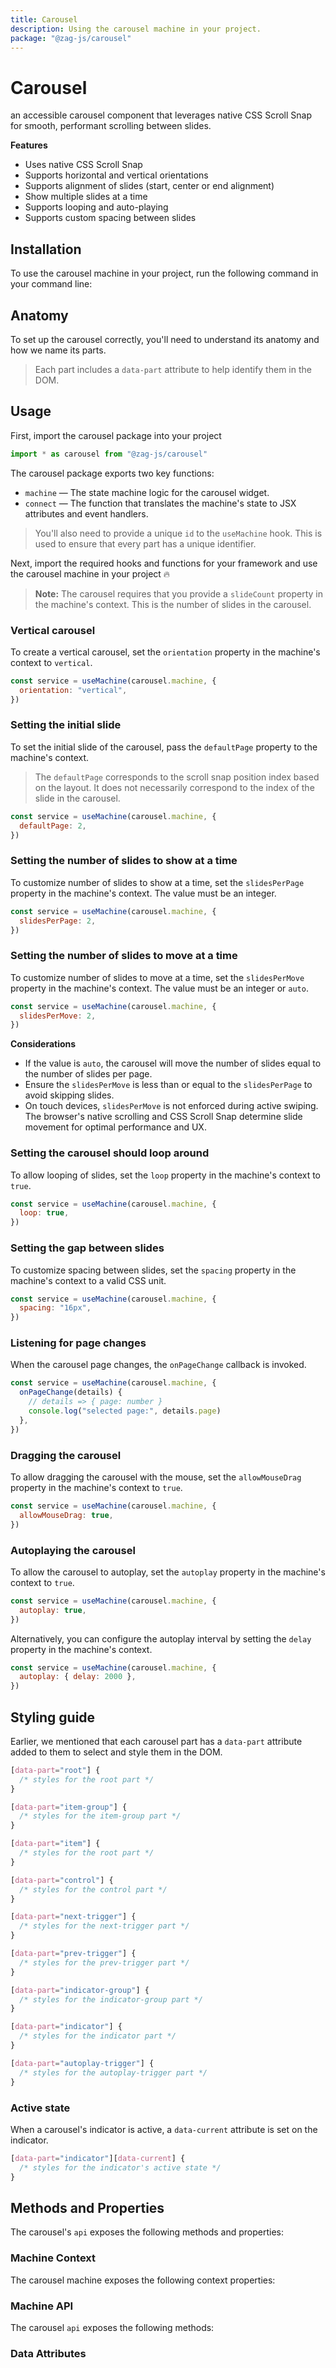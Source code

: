 ```yaml
---
title: Carousel
description: Using the carousel machine in your project.
package: "@zag-js/carousel"
---
```


# Carousel

an accessible carousel component that leverages native CSS Scroll Snap for
smooth, performant scrolling between slides.

<Resources pkg="@zag-js/carousel" />

<Showcase id="Carousel" />

**Features**

- Uses native CSS Scroll Snap
- Supports horizontal and vertical orientations
- Supports alignment of slides (start, center or end alignment)
- Show multiple slides at a time
- Supports looping and auto-playing
- Supports custom spacing between slides

## Installation

To use the carousel machine in your project, run the following command in your
command line:

<CodeSnippet id="carousel/installation.mdx" />

## Anatomy

To set up the carousel correctly, you'll need to understand its anatomy and how
we name its parts.

> Each part includes a `data-part` attribute to help identify them in the DOM.

<Anatomy id="carousel" />

## Usage

First, import the carousel package into your project

```jsx
import * as carousel from "@zag-js/carousel"
```

The carousel package exports two key functions:

- `machine` — The state machine logic for the carousel widget.
- `connect` — The function that translates the machine's state to JSX attributes
  and event handlers.

> You'll also need to provide a unique `id` to the `useMachine` hook. This is
> used to ensure that every part has a unique identifier.

Next, import the required hooks and functions for your framework and use the
carousel machine in your project 🔥

> **Note:** The carousel requires that you provide a `slideCount` property in
> the machine's context. This is the number of slides in the carousel.

<CodeSnippet id="carousel/usage.mdx" />

### Vertical carousel

To create a vertical carousel, set the `orientation` property in the machine's
context to `vertical`.

```jsx {2}
const service = useMachine(carousel.machine, {
  orientation: "vertical",
})
```

### Setting the initial slide

To set the initial slide of the carousel, pass the `defaultPage` property to the
machine's context.

> The `defaultPage` corresponds to the scroll snap position index based on the
> layout. It does not necessarily correspond to the index of the slide in the
> carousel.

```jsx {2}
const service = useMachine(carousel.machine, {
  defaultPage: 2,
})
```

### Setting the number of slides to show at a time

To customize number of slides to show at a time, set the `slidesPerPage`
property in the machine's context. The value must be an integer.

```jsx {2}
const service = useMachine(carousel.machine, {
  slidesPerPage: 2,
})
```

### Setting the number of slides to move at a time

To customize number of slides to move at a time, set the `slidesPerMove`
property in the machine's context. The value must be an integer or `auto`.

```jsx {2}
const service = useMachine(carousel.machine, {
  slidesPerMove: 2,
})
```

**Considerations**

- If the value is `auto`, the carousel will move the number of slides equal to
  the number of slides per page.
- Ensure the `slidesPerMove` is less than or equal to the `slidesPerPage` to
  avoid skipping slides.
- On touch devices, `slidesPerMove` is not enforced during active swiping. The
  browser's native scrolling and CSS Scroll Snap determine slide movement for
  optimal performance and UX.

### Setting the carousel should loop around

To allow looping of slides, set the `loop` property in the machine's context to
`true`.

```jsx {2}
const service = useMachine(carousel.machine, {
  loop: true,
})
```

### Setting the gap between slides

To customize spacing between slides, set the `spacing` property in the machine's
context to a valid CSS unit.

```jsx {2}
const service = useMachine(carousel.machine, {
  spacing: "16px",
})
```

### Listening for page changes

When the carousel page changes, the `onPageChange` callback is invoked.

```jsx {2-5}
const service = useMachine(carousel.machine, {
  onPageChange(details) {
    // details => { page: number }
    console.log("selected page:", details.page)
  },
})
```

### Dragging the carousel

To allow dragging the carousel with the mouse, set the `allowMouseDrag` property
in the machine's context to `true`.

```jsx {2}
const service = useMachine(carousel.machine, {
  allowMouseDrag: true,
})
```

### Autoplaying the carousel

To allow the carousel to autoplay, set the `autoplay` property in the machine's
context to `true`.

```jsx {2}
const service = useMachine(carousel.machine, {
  autoplay: true,
})
```

Alternatively, you can configure the autoplay interval by setting the `delay`
property in the machine's context.

```jsx {2}
const service = useMachine(carousel.machine, {
  autoplay: { delay: 2000 },
})
```

## Styling guide

Earlier, we mentioned that each carousel part has a `data-part` attribute added
to them to select and style them in the DOM.

```css
[data-part="root"] {
  /* styles for the root part */
}

[data-part="item-group"] {
  /* styles for the item-group part */
}

[data-part="item"] {
  /* styles for the root part */
}

[data-part="control"] {
  /* styles for the control part */
}

[data-part="next-trigger"] {
  /* styles for the next-trigger part */
}

[data-part="prev-trigger"] {
  /* styles for the prev-trigger part */
}

[data-part="indicator-group"] {
  /* styles for the indicator-group part */
}

[data-part="indicator"] {
  /* styles for the indicator part */
}

[data-part="autoplay-trigger"] {
  /* styles for the autoplay-trigger part */
}
```

### Active state

When a carousel's indicator is active, a `data-current` attribute is set on the
indicator.

```css
[data-part="indicator"][data-current] {
  /* styles for the indicator's active state */
}
```

## Methods and Properties

The carousel's `api` exposes the following methods and properties:

### Machine Context

The carousel machine exposes the following context properties:

<ContextTable name="carousel" />

### Machine API

The carousel `api` exposes the following methods:

<ApiTable name="carousel" />

### Data Attributes

<DataAttrTable name="carousel" />
